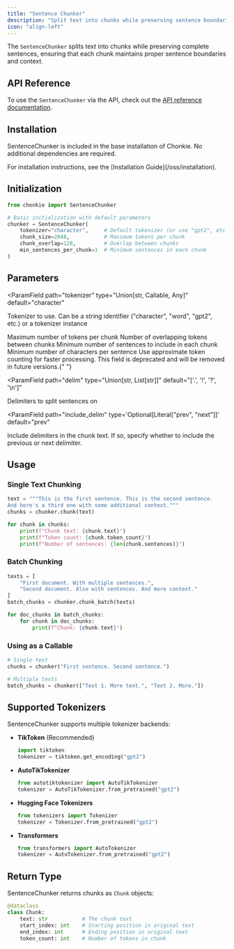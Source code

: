 ```yaml
---
title: "Sentence Chunker"
description: "Split text into chunks while preserving sentence boundaries"
icon: "align-left"
---
```


The `SentenceChunker` splits text into chunks while preserving complete sentences, ensuring that each chunk maintains proper sentence boundaries and context.

## API Reference

To use the `SentenceChunker` via the API, check out the [API reference documentation](../../api/sentence-chunker).

## Installation

SentenceChunker is included in the base installation of Chonkie. No additional dependencies are required.

<Info>
  For installation instructions, see the [Installation
  Guide](/oss/installation).
</Info>

## Initialization

```python
from chonkie import SentenceChunker

# Basic initialization with default parameters
chunker = SentenceChunker(
    tokenizer="character",     # Default tokenizer (or use "gpt2", etc.)
    chunk_size=2048,           # Maximum tokens per chunk
    chunk_overlap=128,         # Overlap between chunks
    min_sentences_per_chunk=1  # Minimum sentences in each chunk
)
```

## Parameters

<ParamField
  path="tokenizer"
  type="Union[str, Callable, Any]"
  default="character"
>
  Tokenizer to use. Can be a string identifier ("character", "word", "gpt2",
  etc.) or a tokenizer instance
</ParamField>

<ParamField path="chunk_size" type="int" default="2048">
  Maximum number of tokens per chunk
</ParamField>

<ParamField path="chunk_overlap" type="int" default="0">
  Number of overlapping tokens between chunks
</ParamField>

<ParamField path="min_sentences_per_chunk" type="int" default="1">
  Minimum number of sentences to include in each chunk
</ParamField>

<ParamField path="min_characters_per_sentence" type="int" default="12">
  Minimum number of characters per sentence
</ParamField>

<ParamField path="approximate" type="bool" default="False">
  Use approximate token counting for faster processing.
  <Warning>
    This field is deprecated and will be removed in future versions.{" "}
  </Warning>
</ParamField>

<ParamField
  path="delim"
  type="Union[str, List[str]]"
  default="['.', '!', '?', '\n']"
>
  Delimiters to split sentences on
</ParamField>

<ParamField
  path="include_delim"
  type='Optional[Literal["prev", "next"]]'
  default="prev"
>
  Include delimiters in the chunk text. If so, specify whether to include the
  previous or next delimiter.
</ParamField>

## Usage

### Single Text Chunking

```python
text = """This is the first sentence. This is the second sentence.
And here's a third one with some additional context."""
chunks = chunker.chunk(text)

for chunk in chunks:
    print(f"Chunk text: {chunk.text}")
    print(f"Token count: {chunk.token_count}")
    print(f"Number of sentences: {len(chunk.sentences)}")
```

### Batch Chunking

```python
texts = [
    "First document. With multiple sentences.",
    "Second document. Also with sentences. And more context."
]
batch_chunks = chunker.chunk_batch(texts)

for doc_chunks in batch_chunks:
    for chunk in doc_chunks:
        print(f"Chunk: {chunk.text}")
```

### Using as a Callable

```python
# Single text
chunks = chunker("First sentence. Second sentence.")

# Multiple texts
batch_chunks = chunker(["Text 1. More text.", "Text 2. More."])
```

## Supported Tokenizers

SentenceChunker supports multiple tokenizer backends:

- **TikToken** (Recommended)

  ```python
  import tiktoken
  tokenizer = tiktoken.get_encoding("gpt2")
  ```

- **AutoTikTokenizer**

  ```python
  from autotiktokenizer import AutoTikTokenizer
  tokenizer = AutoTikTokenizer.from_pretrained("gpt2")
  ```

- **Hugging Face Tokenizers**

  ```python
  from tokenizers import Tokenizer
  tokenizer = Tokenizer.from_pretrained("gpt2")
  ```

- **Transformers**
  ```python
  from transformers import AutoTokenizer
  tokenizer = AutoTokenizer.from_pretrained("gpt2")
  ```

## Return Type

SentenceChunker returns chunks as `Chunk` objects:

```python
@dataclass
class Chunk:
    text: str           # The chunk text
    start_index: int    # Starting position in original text
    end_index: int      # Ending position in original text
    token_count: int    # Number of tokens in chunk
```

